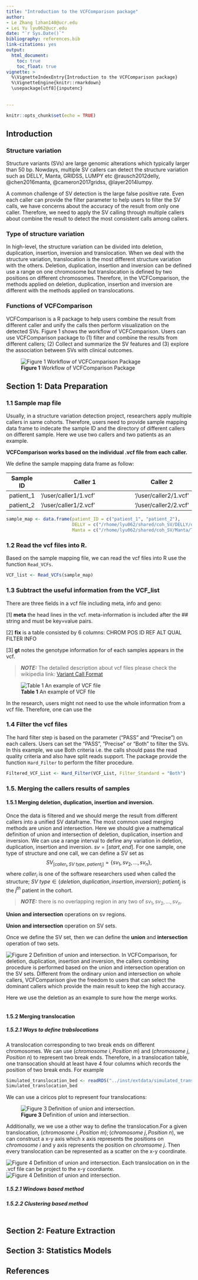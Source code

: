 ```yaml
---
title: "Introduction to the VCFComparison package"
author:
- Le Zhang lzhan140@ucr.edu 
- Lei Yu lyu062@ucr.edu
date: "`r Sys.Date()`"
bibliography: references.bib  
link-citations: yes
output:
  html_document:
    toc: true
    toc_float: true
vignette: >
  %\VignetteIndexEntry{Introduction to the VCFComparison package}
  %\VignetteEngine{knitr::rmarkdown}
  \usepackage[utf8]{inputenc}
    
    
---
```


```r
knitr::opts_chunk$set(echo = TRUE)
```
## 


## Introduction
### Structure variation

Structure variants (SVs) are large genomic alterations which typically larger than 50 bp. Nowdays, multiple SV callers can detect the structure variation such as DELLY, Manta, GRIDSS, LUMPY etc @rausch2012delly, @chen2016manta, @cameron2017gridss, @layer2014lumpy. 

A common challenge of SV detection is the large false positive rate. Even each caller can provide the filter parameter to help users to filter the SV calls, we have concerns about the accuracy of the result from only one caller. Therefore, we need to apply the SV calling through multiple callers about combine the result to detect the most consistent calls among callers.

### Type of structure variation
In high-level, the structure variation can be divided into deletion, duplication, insertion, inversion and translocation. When we deal with the structure variation, translocation is the most different structure variation with the others. Deletion, duplication, insertion and inversion can be defined use a range on one chromosome but translocation is defined by two positions on different chromosomes. Therefore, in the VCFComparison, the methods applied on deletion, duplication, insertion and inversion are different with the methods applied on translocations. 


### Functions of VCFComparison
VCFComparison is a R package to help users combine the result from different caller and unify the calls then perform visualization on the detected SVs. Figure 1 shows the workflow of VCFComparison. Users can use VCFComparison package to (1) filter and combine the results from different callers; (2) Collect and summarize the SV features and (3) explore the association between SVs with clinical outcomes.   

![**Figure 1** Workflow of VCFComparison Package](./VCF_Comparison_Package_Workflow.png)


## Section 1: Data Preparation
### 1.1 Sample map file

Usually, in a structure variation detection project, researchers apply multiple callers in same cohorts. Therefore, users need to provide sample mapping data frame to indecate the sample ID and the directory of different callers on different sample. Here we use two callers and two patients as an example. 

**VCFComparison works based on the individual .vcf file from each caller.**

We define the sample mapping data frame as follow: 

| Sample ID | Caller 1 | Caller 2 |
|----------------|-----------------------------------------------------------------------|-----------------------------
| patient_1 | '/user/caller1/1.vcf' | '/user/caller2/1.vcf'| 
| patient_2 | '/user/caller1/2.vcf' | '/user/caller2/2.vcf'| 

```r
sample_map <- data.frame(patient_ID = c("patient_1", "patient_2"), 
                         DELLY = c("/rhome/lyu062/shared/coh_SV/DELLY/output/tumor_vs_normal/filtered/post_filtered/M02.vcf", "/rhome/lyu062/shared/coh_SV/DELLY/output/tumor_vs_normal/filtered/post_filtered/M03.vcf"), 
                         Manta = c("/rhome/lyu062/shared/coh_SV/Manta/T_vs_N_somatic_SV/converted_INV/sample_2.vcf", "/rhome/lyu062/shared/coh_SV/Manta/T_vs_N_somatic_SV/converted_INV/sample_3.vcf"))

```

### 1.2 Read the vcf files into R. 

Based on the sample mapping file, we can read the vcf files into R use the function `Read_VCFs`. 

```r
VCF_list <- Read_VCFs(sample_map)
```

### 1.3 Subtract the useful information from the VCF_list

There are three fields in a vcf file including meta, info and geno: 

[1] **meta** the head lines in the vcf. meta-information is included after the ## string and must be key=value pairs.

[2] **fix** is a table consisted by 6 columns: CHROM POS ID REF ALT QUAL FILTER INFO

[3] **gt** notes the genotype information for of each samples appears in the vcf. 

> **_NOTE:_** The detailed description about vcf files please check the wikipedia link: [Variant Call Format](https://en.wikipedia.org/wiki/Variant_Call_Format)

![**Table 1** An example of VCF file](./VCF_example.png)

In the research, users might not need to use the whole information from a vcf file. Therefore, one can use the 

### 1.4 Filter the vcf files
The hard filter step is based on the parameter ("PASS" and "Precise") on each callers. Users can set the "PASS", "Precise" or "Both" to filter the SVs. In this example, we use Both criteria i.e. the calls should pass the read quality criteria and also have split reads support. The package provide the function `Hard_Filter` to perform the filter procedure. 

```r
Filtered_VCF_List <- Hard_Filter(VCF_List, Filter_Standard = "Both")
```

### 1.5. Merging the callers results of samples
#### 1.5.1 Merging deletion, duplication, insertion and inversion. 
Once the data is filtered and we should merge the result from different callers into a unified SV dataframe. The most common used merging methods are union and intersection. Here we should give a mathematical definition of union and intersection of deletion, duplication, insertion and inversion. We can use a range interval to define any variation in deletion, duplication, insertion and inversion. $sv = [start, end]$. For one sample, one type of structure and one call, we can define a SV set as
$$SV_{[caller_i, SV\ type,\ patient_j]} = \{sv_1, sv_2, ...,sv_n\},$$
where $caller_i$ is one of the software researchers used when called the structure; $SV\ type \in \{deletion, duplication, insertion, inversion\}$; $patient_j$ is the $j^{th}$ patient in the cohort. 

> **_NOTE:_** there is no overlapping region in any two of $sv_1, sv_2, ..., sv_n$. 

**Union and intersection** operations on sv regions.

**Union and intersection** operation on SV sets. 

Once we define the SV set, then we can define the **union** and **intersection** operation of two sets. 

![**Figure 2** Definition of union and intersection.](./Union_and_Intersection.png)
In VCFComparison, for deletion, duplication, insertion and inversion, the callers combining procedure is performed based on the union and intersection operation on the SV sets. Different from the ordinary union and intersection on whole callers, VCFComparison give the freedom to users that can select the dominant callers which provide the main result to keep the high accuracy. 

Here we use the deletion as an example to sure how the merge works. 
```r


```

#### 1.5.2 Merging translocation
##### 1.5.2.1 Ways to define trabslocations
A translocation corresponding to two break ends on different chromosomes. We can use $(chromosome\ i, Position\ m)$ and $(chromosome\ j, Position\ n)$ to represent two break ends. Therefore, in a translocation table, one transocation should at least have 4 four columns which records the position of two break ends. For example

```r
Simulated_translocation_bed <- readRDS("../inst/extdata/simulated_translocation.rds")
Simulated_translocation_bed

```

We can use a ciricos plot to represent four translocations:


![**Figure 3** Definition of union and intersection.](./Figures/Section_1_5_circos_example.png)

Additionally, we we use a other way to define the translocation.For a given translocation, $(chromosome\ i, Position\ m); (chromosome\ j, Position\ n)$, we can construct a x-y axis which x axis represents the positions on $chromosome\ i$ and y axis represents the position on $chromsome\ j$. Then every translocation can be represented as a scatter on the x-y coordinate.  

![**Figure 4** Definition of union and intersection.](./Figures/Section_1_5_circos_Translocation_Projection.png)
Each translocation on in the .vcf file can be project to the x-y coordiante.
![**Figure 4** Definition of union and intersection.](./Figures/Section_1_5_Genome_Translocation_Projection.png)

##### 1.5.2.1 Windows based method


##### 1.5.2.2 Clustering based method


```r


```

## Section 2: Feature Extraction

## Section 3: Statistics Models

## References

<div id="refs"></div>
